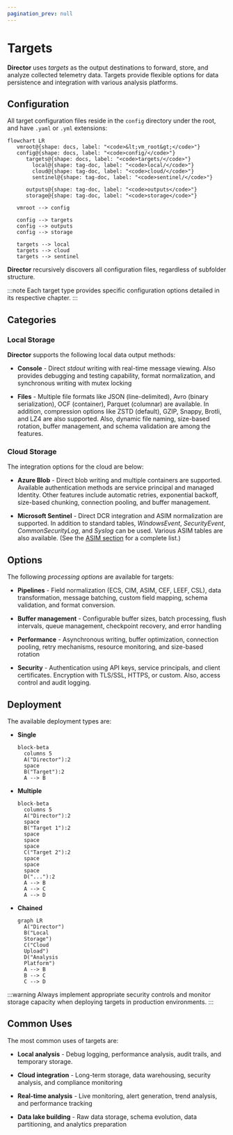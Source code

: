 ```yaml
---
pagination_prev: null
---
```


# Targets

**Director** uses _targets_ as the output destinations to forward, store, and analyze collected telemetry data. Targets provide flexible options for data persistence and integration with various analysis platforms.

## Configuration

All target configuration files reside in the `config` directory under the root, and have `.yaml` or `.yml` extensions:

```mermaid
flowchart LR
   vmroot@{shape: docs, label: "<code>&lt;vm_root&gt;</code>"}
   config@{shape: docs, label: "<code>config/</code>"}
      targets@{shape: docs, label: "<code>targets/</code>"}
        local@{shape: tag-doc, label: "<code>local/</code>"}
        cloud@{shape: tag-doc, label: "<code>cloud/</code>"}
        sentinel@{shape: tag-doc, label: "<code>sentinel/</code>"}

      outputs@{shape: tag-doc, label: "<code>outputs</code>"}
      storage@{shape: tag-doc, label: "<code>storage</code>"}

   vmroot --> config

   config --> targets
   config --> outputs
   config --> storage

   targets --> local
   targets --> cloud
   targets --> sentinel
```

**Director** recursively discovers all configuration files, regardless of subfolder structure.

:::note
Each target type provides specific configuration options detailed in its respective chapter.
:::

## Categories

### Local Storage

**Director** supports the following local data output methods:

* **Console** - Direct _stdout_ writing with real-time message viewing. Also provides debugging and testing capability, format normalization, and synchronous writing with mutex locking

* **Files** - Multiple file formats like JSON (line-delimited), Avro (binary serialization), OCF (container), Parquet (columnar) are available. In addition, compression options like ZSTD (default), GZIP, Snappy, Brotli, and LZ4 are also supported. Also, dynamic file naming, size-based rotation, buffer management, and schema validation are among the features.

### Cloud Storage

The integration options for the cloud are below:

* **Azure Blob** - Direct blob writing and multiple containers are supported. Available authentication methods are service principal and managed Identity. Other features include automatic retries, exponential backoff, size-based chunking, connection pooling, and buffer management.

* **Microsoft Sentinel** - Direct DCR integration and ASIM normalization are supported. In addition to standard tables, _WindowsEvent_, _SecurityEvent_, _CommonSecurityLog_, and _Syslog_ can be used. Various ASIM tables are also available. (See the [ASIM section](/docs/appendix.mdx#asim) for a complete list.)

## Options

The following _processing options_ are available for targets:

* **Pipelines** - Field normalization (ECS, CIM, ASIM, CEF, LEEF, CSL), data transformation, message batching, custom field mapping, schema validation, and format conversion.

* **Buffer management** - Configurable buffer sizes, batch processing, flush intervals, queue management, checkpoint recovery, and error handling

* **Performance** - Asynchronous writing, buffer optimization, connection pooling, retry mechanisms, resource monitoring, and size-based rotation

* **Security** - Authentication using API keys, service principals, and client certificates. Encryption with TLS/SSL, HTTPS, or custom. Also, access control and audit logging.

## Deployment

The available deployment types are:

* **Single**

  ```mermaid
  block-beta
    columns 5
    A("Director"):2
    space
    B("Target"):2
    A --> B
  ```

* **Multiple**

  ```mermaid
  block-beta
    columns 5
    A("Director"):2
    space
    B("Target 1"):2
    space
    space
    space
    C("Target 2"):2
    space
    space
    space
    D("..."):2
    A --> B
    A --> C
    A --> D
  ```

* **Chained**

  ```mermaid
  graph LR
    A("Director")
    B("Local
    Storage")
    C("Cloud
    Upload")
    D("Analysis
    Platform")
    A --> B
    B --> C
    C --> D
  ```

:::warning
Always implement appropriate security controls and monitor storage capacity when deploying targets in production environments.
:::

## Common Uses

The most common uses of targets are:

* **Local analysis** - Debug logging, performance analysis, audit trails, and temporary storage.

* **Cloud integration** - Long-term storage, data warehousing, security analysis, and compliance monitoring

* **Real-time analysis** - Live monitoring, alert generation, trend analysis, and performance tracking

* **Data lake building** - Raw data storage, schema evolution, data partitioning, and analytics preparation
